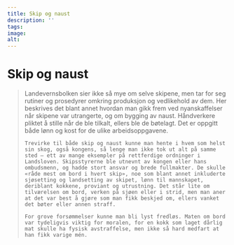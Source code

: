 ```yaml
---
title: Skip og naust
description: ''
tags:
image: 
alt: 
---
```



# Skip og naust

<Blockquote
    quote='«Alle håndverkere innen fjerdingsfylket skal tilkalles, og om det trengs, skal det også kalles inn utenfra»'
    footer='Landevernsbolken, kapittel 2' />

<Spacer height={40}/>
<Container stil="initial side">
    Landevernsbolken sier ikke så mye om selve skipene, men tar for seg rutiner og prosedyrer omkring produksjon og vedlikehold av dem. Her beskrives det blant annet hvordan man gikk frem ved nyanskaffelser når skipene var utrangerte, og om bygging av naust. Håndverkere pliktet å stille når de ble tilkalt, ellers ble de bøtelagt. Det er oppgitt både lønn og kost for de ulike arbeidsoppgavene. 
    
    Trevirke til både skip og naust kunne man hente i hvem som helst sin skog, også kongens, så lenge man ikke tok ut alt på samme sted – ett av mange eksempler på rettferdige ordninger i Landsloven. Skipsstyrerne ble utnevnt av kongen eller hans ombudsmenn, og hadde stort ansvar og brede fullmakter. De skulle «råde mest om bord i hvert skip», noe som blant annet inkluderte sjøsetting og landsetting av skipet, lønn til mannskapet, deriblant kokkene, proviant og utrustning. Det står lite om tilværelsen om bord, verken på sjøen eller i strid, men man aner at det var best å gjøre som man fikk beskjed om, ellers vanket det bøter eller annen straff. 
    
    For grove forsømmelser kunne man bli lyst fredløs. Maten om bord var tydeligvis viktig for moralen, for en kokk som laget dårlig mat skulle ha fysisk avstraffelse, men ikke så hard medfart at han fikk varige mén.
</Container>